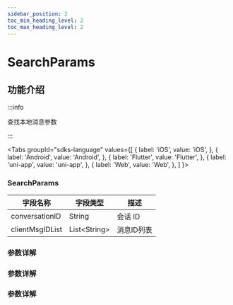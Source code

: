 ```yaml
---
sidebar_position: 2
toc_min_heading_level: 2
toc_max_heading_level: 2
---
```


# SearchParams

## 功能介绍

:::info

查找本地消息参数

:::

<Tabs
groupId="sdks-language"
values={[
{ label: 'iOS', value: 'iOS', },
{ label: 'Android', value: 'Android', },
{ label: 'Flutter', value: 'Flutter', },
{ label: 'uni-app', value: 'uni-app', },
{ label: 'Web', value: 'Web', },
]
}>

<TabItem value="Flutter">


### SearchParams

| 字段名称             | 字段类型             | 描述                                                                                            |
| -------------------- | -------------------- | ----------------------------------------------------------------------------------------------- |
| conversationID       | String             | 会话 ID                                                         |
| clientMsgIDList          | List<String\> | 消息ID列表                                                   |


</TabItem>

<TabItem value="iOS">

</TabItem>

<TabItem value="Android">

### 参数详解

</TabItem>

<TabItem value="Web">

### 参数详解

</TabItem>

<TabItem value="uni-app">

### 参数详解

</TabItem>

</Tabs>
